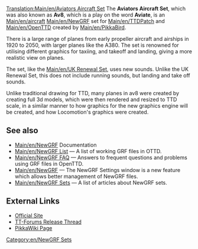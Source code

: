 [[Translation:Main/en/Aviators Aircraft Set]]{{en/-}}{{en/Infobox NewGRF|setname= Aviators Aircraft Set
|screenshot= Av8.png
|artist= Pikkabird
|coder= Pikkabird
|focus= Aircraft
|homepage= www.pikkarail.com/ttdp/av8/
|homepagename= Aviators Aircraft Set for TTDPatch and OpenTTD
|copyright= copyrighted
}}
The '''Aviators Aircraft Set''', which was also known as '''Av8''', which is a play on the word '''Aviate''', is an [[Main/en/aircraft]] [[Main/en/NewGRF]] set for [[Main/en/TTDPatch]] and [[Main/en/OpenTTD]] created by [[Main/en/PikkaBird]]. 

There is a large range of planes from early propeller aircraft and airships in 1920 to 2050, with larger planes like the A380. The set is renowned for utilising different graphics for taxiing, and takeoff and landing, giving a more realistic view on planes.

The set, like the [[Main/en/UK Renewal Set]], uses new sounds. Unlike the UK Renewal Set, this does not include running sounds, but landing and take off sounds.

Unlike traditional drawing for TTD, many planes in av8 were created by creating full 3d models, which were then rendered and resized to TTD scale, in a similar manner to how graphics for the new graphics engine will be created, and how Locomotion's graphics were created. 

== See also ==
* [[Main/en/NewGRF]] Documentation
* [[Main/en/NewGRF List]] &mdash; A list of working GRF files in OTTD.
* [[Main/en/NewGRF FAQ]] &mdash; Answers to frequent questions and problems using GRF files in OpenTTD.
* [[Main/en/NewGRF]] &mdash; The NewGRF Settings window is a new feature which allows better management of NewGRF files. 
* [[Main/en/NewGRF Sets]] &mdash; A list of articles about NewGRF sets.

==External Links==
*[http://www.pikkarail.com/ttdp/av8/ Official Site]
*[http://www.tt-forums.net/viewtopic.php?f=67&t=57094 TT-Forums Release Thread]
*[http://users.tt-forums.net/pikka/wiki/index.php?title=Aviators_Aircraft_Set PikkaWiki Page]


[[Category:en/NewGRF Sets]]
